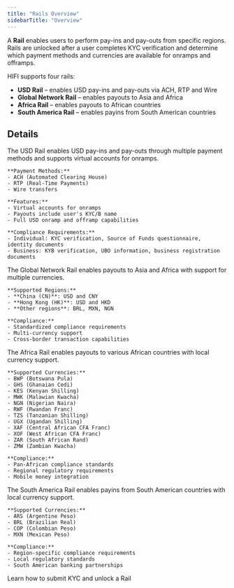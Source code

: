 ```yaml
---
title: "Rails Overview"
sidebarTitle: "Overview"
---
```


A **Rail** enables users to perform pay-ins and pay-outs from specific regions. Rails are unlocked after a user completes KYC verification and determine which payment methods and currencies are available for onramps and offramps.

HIFI supports four rails:

- **USD Rail** – enables USD pay-ins and pay-outs via ACH, RTP and Wire
- **Global Network Rail** – enables payouts to Asia and Africa
- **Africa Rail** – enables payouts to African countries
- **South America Rail** – enables payins from South American countries

## Details

<AccordionGroup>
  <Accordion title="USD">
    The USD Rail enables USD pay-ins and pay-outs through multiple payment methods and supports virtual accounts for onramps.

    **Payment Methods:**
    - ACH (Automated Clearing House)
    - RTP (Real-Time Payments)
    - Wire transfers

    **Features:**
    - Virtual accounts for onramps
    - Payouts include user's KYC/B name
    - Full USD onramp and offramp capabilities

    **Compliance Requirements:**
    - Individual: KYC verification, Source of Funds questionnaire, identity documents
    - Business: KYB verification, UBO information, business registration documents

  </Accordion>

  <Accordion title="Global Network">
    The Global Network Rail enables payouts to Asia and Africa with support for multiple currencies.

    **Supported Regions:**
    - **China (CN)**: USD and CNY
    - **Hong Kong (HK)**: USD and HKD
    - **Other regions**: BRL, MXN, NGN

    **Compliance:**
    - Standardized compliance requirements
    - Multi-currency support
    - Cross-border transaction capabilities

  </Accordion>

  <Accordion title="Africa">
    The Africa Rail enables payouts to various African countries with local currency support.

    **Supported Currencies:**
    - BWP (Botswana Pula)
    - GHS (Ghanaian Cedi)
    - KES (Kenyan Shilling)
    - MWK (Malawian Kwacha)
    - NGN (Nigerian Naira)
    - RWF (Rwandan Franc)
    - TZS (Tanzanian Shilling)
    - UGX (Ugandan Shilling)
    - XAF (Central African CFA Franc)
    - XOF (West African CFA Franc)
    - ZAR (South African Rand)
    - ZMW (Zambian Kwacha)

    **Compliance:**
    - Pan-African compliance standards
    - Regional regulatory requirements
    - Mobile money integration

  </Accordion>

  <Accordion title="South America">
    The South America Rail enables payins from South American countries with local currency support.

    **Supported Currencies:**
    - ARS (Argentine Peso)
    - BRL (Brazilian Real)
    - COP (Colombian Peso)
    - MXN (Mexican Peso)

    **Compliance:**
    - Region-specific compliance requirements
    - Local regulatory standards
    - South American banking partnerships

  </Accordion>
</AccordionGroup>

<Card icon="unlock" title="Submit KYC" href="/guides/users/submit-kyc">
  Learn how to submit KYC and unlock a Rail
</Card>

